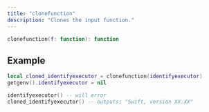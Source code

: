 ```yaml
---
title: "clonefunction"
description: "Clones the input function."
---
```


```lua
clonefunction(f: function): function
```


## Example

```lua
local cloned_identifyexecutor = clonefunction(identifyexecutor)
getgenv().identifyexecutor = nil

identifyexecutor() -- will error
cloned_identifyexecutor() -- outputs: "Swift, version XX.XX"

```
